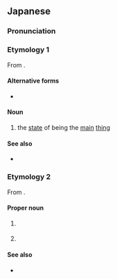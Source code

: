 ==Japanese==
{{DEFAULTSORT:めいん}}
{{swp|lang=ja}}

===Pronunciation===
{{ja-pron|acc=1}}

===Etymology 1===
From {{bor|ja|en|main}}.

====Alternative forms====
* {{ja-r|メーン}}

====Noun====
{{ja-noun}}

# {{lb|ja|attributive|anglicism}} the [[state]] of being the [[main]] [[thing]]
#:{{ja-usex|'''メイン''' [[イベント]]|the '''main''' event}}

====See also====
* {{ja-r|メインディッシュ|メイン ディッシュ|[[main dish]]}}

===Etymology 2===
From {{bor|ja|en|Maine}}.

====Proper noun====
{{ja-pos|proper}}

# {{place|ja|state|c/US|t=Maine}}
#: {{ja-usex|'''メイン'''州|^'''メイン'''-しゅう|the State of '''Maine'''}}
# {{place|ja|river|s/Maine|c/US}}

====See also====
* {{ja-r|^メーヌ}}